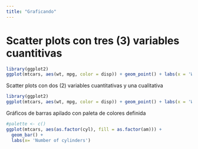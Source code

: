 ```yaml
---
title: "Graficando"
---
```


# Scatter plots con tres (3) variables cuantitivas

```r
library(ggplot2)
ggplot(mtcars, aes(wt, mpg, color = disp)) + geom_point() + labs(x = 'Weight', y= 'Miles/(US) gallon')
```

Scatter plots con dos (2) variables cuantitativas y una cualitativa


```r
library(ggplot2)
ggplot(mtcars, aes(wt, mpg, color = disp)) + geom_point() + labs(x = 'Weight', y= 'Miles/(US) gallon')
```





Gráficos de barras apilado con paleta de colores definida

```r
#palette <- c()
ggplot(mtcars, aes(as.factor(cyl), fill = as.factor(am))) + 
  geom_bar() + 
  labs(x= 'Number of cylinders')
```
